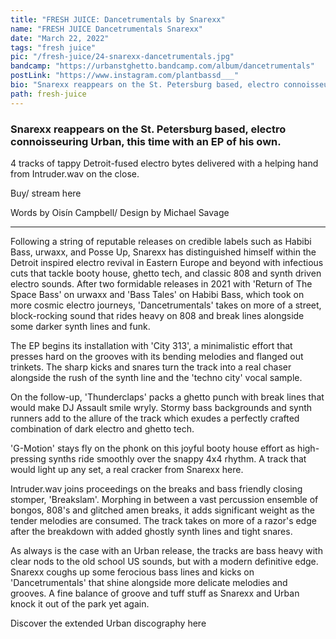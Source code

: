 ---
title: "FRESH JUICE: Dancetrumentals by Snarexx"
name: "FRESH JUICE Dancetrumentals Snarexx"
date: "March 22, 2022"
tags: "fresh juice"
pic: "/fresh-juice/24-snarexx-dancetrumentals.jpg"
bandcamp: "https://urbanstghetto.bandcamp.com/album/dancetrumentals"
postLink: "https://www.instagram.com/plantbassd___"
bio: "Snarexx reappears on the St. Petersburg based, electro connoisseuring Urban, this time with an EP of his own"
path: fresh-juice
---

### Snarexx reappears on the St. Petersburg based, electro connoisseuring Urban, this time with an EP of his own.

4 tracks of tappy Detroit-fused electro bytes delivered with a helping hand from Intruder.wav on the close.

Buy/ stream here <HoverLink url="urbanstghetto.bandcamp.com/album/dancetrumentals" external inline />

<Picture src="/fresh-juice/24-Snarexx.jpg" alt="Dancetrumentals album art" size={1200} />

<p className="smallText">Words by Oisín Campbell/ Design by Michael Savage</p>

<hr />

Following a string of reputable releases on credible labels such as Habibi Bass, urwaxx, and Posse Up, Snarexx has distinguished himself within the Detroit inspired electro revival in Eastern Europe and beyond with infectious cuts that tackle booty house, ghetto tech, and classic 808 and synth driven electro sounds. After two formidable releases in 2021 with 'Return of The Space Bass' on urwaxx and 'Bass Tales' on Habibi Bass, which took on more cosmic electro journeys, 'Dancetrumentals' takes on more of a street, block-rocking sound that rides heavy on 808 and break lines alongside some darker synth lines and funk.

The EP begins its installation with 'City 313', a minimalistic effort that presses hard on the grooves with its bending melodies and flanged out trinkets. The sharp kicks and snares turn the track into a real chaser alongside the rush of the synth line and the 'techno city' vocal sample.

On the follow-up, 'Thunderclaps' packs a ghetto punch with break lines that would make DJ Assault smile wryly. Stormy bass backgrounds and synth runners add to the allure of the track which exudes a perfectly crafted combination of dark electro and ghetto tech.

<Picture src="/fresh-juice/24-yp.jpg" alt="УРБАН / URBAN cover pic" size={1200} />

'G-Motion' stays fly on the phonk on this joyful booty house effort as high-pressing synths ride smoothly over the snappy 4x4 rhythm. A track that would light up any set, a real cracker from Snarexx here.

Intruder.wav joins proceedings on the breaks and bass friendly closing stomper, 'Breakslam'. Morphing in between a vast percussion ensemble of bongos, 808's and glitched amen breaks, it adds significant weight as the tender melodies are consumed. The track takes on more of a razor's edge after the breakdown with added ghostly synth lines and tight snares.

As always is the case with an Urban release, the tracks are bass heavy with clear nods to the old school US sounds, but with a modern definitive edge. Snarexx coughs up some ferocious bass lines and kicks on 'Dancetrumentals' that shine alongside more delicate melodies and grooves. A fine balance of groove and tuff stuff as Snarexx and Urban knock it out of the park yet again.

Discover the extended Urban discography here <HoverLink url="urbanstghetto.bandcamp.com/music" external inline />

